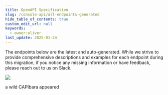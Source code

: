 ```yaml
---
title: OpenAPI Specification
slug: /console-api/all-endpoints-generated
hide_table_of_contents: true
custom_edit_url: null
keywords:
  - owner:oliver
last_update: 2025-01-24
---
```


The endpoints below are the latest and auto-generated. While we strive to provide comprehensive descriptions and examples for each endpoint during this migration, if you notice any missing information or have feedback, please reach out to us on Slack.
<br />
<Rapidoc id="all-endpoints-generated" entity='all-endpoints-generated'/>
<div style={{
    paddingTop: 20,
    display: 'flex',
    flexDirection: 'column',
    justifyContent: 'center',
    alignItems: 'center',
    height: '100%', 
}}>
  <img src='/img/capi/capy.jpg' style={{width: 150}}/>
  <p>a wild CAPIbara appeared</p>
</div>
